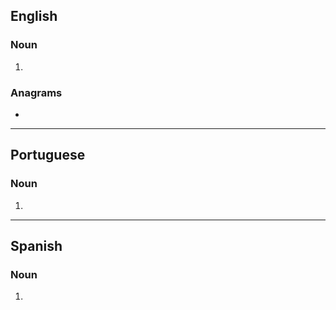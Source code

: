 {{See also|Alfas}}

==English==

===Noun===
{{head|en|noun form}}

# {{plural of|en|alfa}}

===Anagrams===
* {{anagrams|en|a=aafls|fa-las|falsa|salaf}}

----

==Portuguese==

===Noun===
{{head|pt|noun form}}

# {{plural of|pt|alfa}}

----

==Spanish==

===Noun===
{{head|es|noun form|g=f-p}}

# {{plural of|es|alfa}}